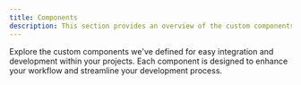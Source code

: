 ```yaml
---
title: Components
description: This section provides an overview of the custom components available in PDDikti Docs.
---
```


Explore the custom components we've defined for easy integration and development within your projects. Each component is designed to enhance your workflow and streamline your development process.


<Outlet path="/getting-started/components" />